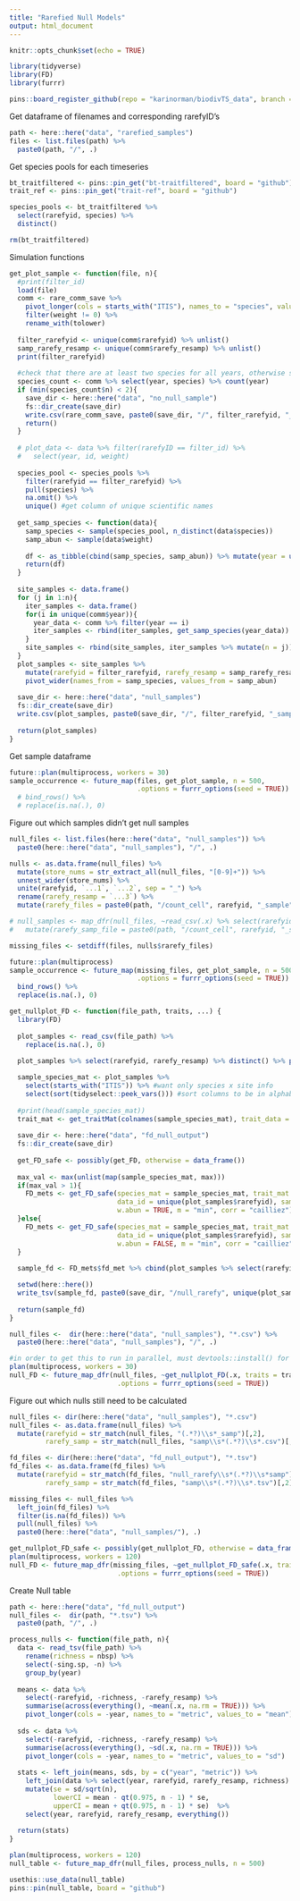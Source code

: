 ```yaml
---
title: "Rarefied Null Models"
output: html_document
---
```


```r
knitr::opts_chunk$set(echo = TRUE)
```

```r
library(tidyverse)
library(FD)
library(furrr)

pins::board_register_github(repo = "karinorman/biodivTS_data", branch = "master")
```

Get dataframe of filenames and corresponding rarefyID's
```r
path <- here::here("data", "rarefied_samples")
files <- list.files(path) %>%
  paste0(path, "/", .)
```

Get species pools for each timeseries
```r
bt_traitfiltered <- pins::pin_get("bt-traitfiltered", board = "github")
trait_ref <- pins::pin_get("trait-ref", board = "github")

species_pools <- bt_traitfiltered %>%
  select(rarefyid, species) %>% 
  distinct()

rm(bt_traitfiltered)
```

Simulation functions
```r
get_plot_sample <- function(file, n){
  #print(filter_id)
  load(file)
  comm <- rare_comm_save %>%
    pivot_longer(cols = starts_with("ITIS"), names_to = "species", values_to = "weight") %>%
    filter(weight != 0) %>%
    rename_with(tolower)
  
  filter_rarefyid <- unique(comm$rarefyid) %>% unlist()
  samp_rarefy_resamp <- unique(comm$rarefy_resamp) %>% unlist()
  print(filter_rarefyid)
  
  #check that there are at least two species for all years, otherwise stop sampling
  species_count <- comm %>% select(year, species) %>% count(year)
  if (min(species_count$n) < 2){
    save_dir <- here::here("data", "no_null_sample")
    fs::dir_create(save_dir)
    write.csv(rare_comm_save, paste0(save_dir, "/", filter_rarefyid, "_samp", samp_rarefy_resamp, ".csv"))
    return()
  }
  
  # plot_data <- data %>% filter(rarefyID == filter_id) %>%
  #   select(year, id, weight)
  
  species_pool <- species_pools %>%
    filter(rarefyid == filter_rarefyid) %>%
    pull(species) %>%
    na.omit() %>%
    unique() #get column of unique scientific names
  
  get_samp_species <- function(data){
    samp_species <- sample(species_pool, n_distinct(data$species))
    samp_abun <- sample(data$weight)
      
    df <- as_tibble(cbind(samp_species, samp_abun)) %>% mutate(year = unique(data$year))
    return(df)
  }
  
  site_samples <- data.frame()
  for (j in 1:n){
    iter_samples <- data.frame()
    for(i in unique(comm$year)){
      year_data <- comm %>% filter(year == i)
      iter_samples <- rbind(iter_samples, get_samp_species(year_data))
    }
    site_samples <- rbind(site_samples, iter_samples %>% mutate(n = j))
  }
  plot_samples <- site_samples %>%
    mutate(rarefyid = filter_rarefyid, rarefy_resamp = samp_rarefy_resamp) %>%
    pivot_wider(names_from = samp_species, values_from = samp_abun)
  
  save_dir <- here::here("data", "null_samples")
  fs::dir_create(save_dir)
  write.csv(plot_samples, paste0(save_dir, "/", filter_rarefyid, "_samp", samp_rarefy_resamp, ".csv"))
  
  return(plot_samples)
}
```

Get sample dataframe
```r
future::plan(multiprocess, workers = 30)
sample_occurrence <- future_map(files, get_plot_sample, n = 500, 
                                .options = furrr_options(seed = TRUE)) #%>%
  # bind_rows() %>%
  # replace(is.na(.), 0)
```

Figure out which samples didn't get null samples
```r
null_files <- list.files(here::here("data", "null_samples")) %>%
  paste0(here::here("data", "null_samples"), "/", .)

nulls <- as.data.frame(null_files) %>% 
  mutate(store_nums = str_extract_all(null_files, "[0-9]+")) %>%
  unnest_wider(store_nums) %>%
  unite(rarefyid, `...1`, `...2`, sep = "_") %>% 
  rename(rarefy_resamp = `...3`) %>%
  mutate(rarefy_files = paste0(path, "/count_cell", rarefyid, "_sample", rarefy_resamp, ".rda"))

# null_samples <- map_dfr(null_files, ~read_csv(.x) %>% select(rarefyid, rarefy_resamp) %>% distinct()) %>%
#   mutate(rarefy_samp_file = paste0(path, "/count_cell", rarefyid, "_sample", rarefy_resamp, ".rda")) 

missing_files <- setdiff(files, nulls$rarefy_files)

future::plan(multiprocess)
sample_occurrence <- future_map(missing_files, get_plot_sample, n = 500,
                                .options = furrr_options(seed = TRUE)) %>%
  bind_rows() %>%
  replace(is.na(.), 0)
```

```r
get_nullplot_FD <- function(file_path, traits, ...) {
  library(FD)
  
  plot_samples <- read_csv(file_path) %>% 
    replace(is.na(.), 0)
  
  plot_samples %>% select(rarefyid, rarefy_resamp) %>% distinct() %>% print()

  sample_species_mat <- plot_samples %>%
    select(starts_with("ITIS")) %>% #want only species x site info
    select(sort(tidyselect::peek_vars())) #sort columns to be in alphabetical order, required for dbFDI()
  
  #print(head(sample_species_mat))
  trait_mat <- get_traitMat(colnames(sample_species_mat), trait_data = traits) 
  
  save_dir <- here::here("data", "fd_null_output")
  fs::dir_create(save_dir)
  
  get_FD_safe <- possibly(get_FD, otherwise = data_frame())
  
  max_val <- max(unlist(map(sample_species_mat, max)))
  if(max_val > 1){
    FD_mets <- get_FD_safe(species_mat = sample_species_mat, trait_mat = trait_mat, year_list = plot_samples$year,
                           data_id = unique(plot_samples$rarefyid), samp_id = unique(plot_samples$rarefy_resamp),
                           w.abun = TRUE, m = "min", corr = "cailliez")
  }else{
    FD_mets <- get_FD_safe(species_mat = sample_species_mat, trait_mat = traits, year_list = plot_samples$year,
                           data_id = unique(plot_samples$rarefyid), samp_id = unique(plot_samples$rarefy_resamp),
                           w.abun = FALSE, m = "min", corr = "cailliez")
  }
  
  sample_fd <- FD_mets$fd_met %>% cbind(plot_samples %>% select(rarefyid, rarefy_resamp, n))

  setwd(here::here())
  write_tsv(sample_fd, paste0(save_dir, "/null_rarefy", unique(plot_samples$rarefyid), "samp",  unique(plot_samples$rarefy_resamp), ".tsv"))
  
  return(sample_fd)
}

null_files <-  dir(here::here("data", "null_samples"), "*.csv") %>%
  paste0(here::here("data", "null_samples"), "/", .)

#in order to get this to run in parallel, must devtools::install() for the biodivTS package
plan(multiprocess, workers = 30)
null_FD <- future_map_dfr(null_files, ~get_nullplot_FD(.x, traits = trait_ref),
                           .options = furrr_options(seed = TRUE))
```

Figure out which nulls still need to be calculated
```r
null_files <- dir(here::here("data", "null_samples"), "*.csv") 
null_files <- as.data.frame(null_files) %>%
  mutate(rarefyid = str_match(null_files, "(.*?)\\s*_samp")[,2],
         rarefy_samp = str_match(null_files, "samp\\s*(.*?)\\s*.csv")[,2])

fd_files <- dir(here::here("data", "fd_null_output"), "*.tsv")
fd_files <- as.data.frame(fd_files) %>%
  mutate(rarefyid = str_match(fd_files, "null_rarefy\\s*(.*?)\\s*samp")[,2],
         rarefy_samp = str_match(fd_files, "samp\\s*(.*?)\\s*.tsv")[,2])

missing_files <- null_files %>%
  left_join(fd_files) %>% 
  filter(is.na(fd_files)) %>%
  pull(null_files) %>%
  paste0(here::here("data", "null_samples/"), .)

get_nullplot_FD_safe <- possibly(get_nullplot_FD, otherwise = data_frame())
plan(multiprocess, workers = 120)
null_FD <- future_map_dfr(missing_files, ~get_nullplot_FD_safe(.x, traits = trait_ref),
                           .options = furrr_options(seed = TRUE))
```

Create Null table
```r
path <- here::here("data", "fd_null_output")
null_files <-  dir(path, "*.tsv") %>%
  paste0(path, "/", .)

process_nulls <- function(file_path, n){
  data <- read_tsv(file_path) %>%
    rename(richness = nbsp) %>%
    select(-sing.sp, -n) %>%
    group_by(year)
  
  means <- data %>%
    select(-rarefyid, -richness, -rarefy_resamp) %>%
    summarise(across(everything(), ~mean(.x, na.rm = TRUE))) %>%
    pivot_longer(cols = -year, names_to = "metric", values_to = "mean")
  
  sds <- data %>%
    select(-rarefyid, -richness, -rarefy_resamp) %>%
    summarise(across(everything(), ~sd(.x, na.rm = TRUE))) %>%
    pivot_longer(cols = -year, names_to = "metric", values_to = "sd")
  
  stats <- left_join(means, sds, by = c("year", "metric")) %>%
    left_join(data %>% select(year, rarefyid, rarefy_resamp, richness) %>% distinct(), by = "year") %>%
    mutate(se = sd/sqrt(n),
           lowerCI = mean - qt(0.975, n - 1) * se, 
           upperCI = mean + qt(0.975, n - 1) * se)  %>%
    select(year, rarefyid, rarefy_resamp, everything())
  
  return(stats)
}

plan(multiprocess, workers = 120)
null_table <- future_map_dfr(null_files, process_nulls, n = 500)

usethis::use_data(null_table)
pins::pin(null_table, board = "github")
```


